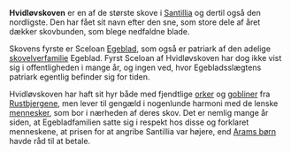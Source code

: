 {{title:Hvidløvskoven}}
{{author:Laura Holmegaard}}
{{timestamp:2009-10-15T06:49:39Z}}
{{copyright:Hvidløvskoven}}
'''Hvidløvskoven''' er en af de største skove i [[Santillia]] og dertil også den nordligste. Den har fået sit navn efter den sne, som store dele af året dækker skovbunden, som blege nedfaldne blade.

Skovens fyrste er Sceloan [[Egeblad]], som også er patriark af den adelige [[skovelver]]familie Egeblad. Fyrst Sceloan af Hvidløvskoven har dog ikke vist sig i offentligheden i mange år, og ingen ved, hvor Egebladsslægtens patriark egentlig befinder sig for tiden.

Hvidløvskoven har haft sit hyr både med fjendtlige [[ork|orker]] og [[goblin|gobliner]] fra [[Rustbjergene]], men lever til gengæld i nogenlunde harmoni med de lenske [[menneske|mennesker]], som bor i nærheden af deres skov. Det er nemlig mange år siden, at Egebladfamilien satte sig i respekt hos disse og forklaret menneskene, at prisen for at angribe Santillia var højere, end [[Arams børn]] havde råd til at betale.